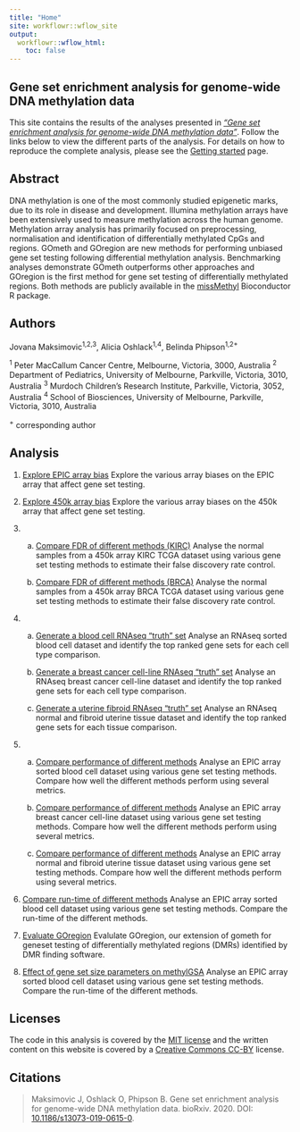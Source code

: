```yaml
---
title: "Home"
site: workflowr::wflow_site
output:
  workflowr::wflow_html:
    toc: false
---
```


Gene set enrichment analysis for genome-wide DNA methylation data
-----------------------------------------------------------------
This site contains the results of the analyses presented in 
[*“Gene set enrichment analysis for genome-wide DNA methylation data”*](https://www.biorxiv.org/content/10.1101/2020.08.24.265702v1). 
Follow the links below to view the different parts of the analysis. For details
on how to reproduce the complete analysis, please see the 
[Getting started](gettingStarted.html) page.


Abstract
--------
DNA methylation is one of the most commonly studied epigenetic marks, due to its role in disease and development. Illumina methylation arrays have been extensively used to measure methylation across the human genome. Methylation array analysis has primarily focused on preprocessing, normalisation and identification of differentially methylated CpGs and regions. GOmeth and GOregion are new methods for performing unbiased gene set testing following differential methylation analysis. Benchmarking analyses demonstrate GOmeth outperforms other approaches and GOregion is the first method for gene set testing of differentially methylated regions. Both methods are publicly available in the [missMethyl](https://www.bioconductor.org/packages/release/bioc/html/missMethyl.html) Bioconductor R package.


Authors
-------
Jovana Maksimovic^1,2,3^, Alicia Oshlack^1,4^, Belinda Phipson^1,2+^

^1^ Peter MacCallum Cancer Centre, Melbourne, Victoria, 3000, Australia
^2^ Department of Pediatrics, University of Melbourne, Parkville, Victoria, 
    3010, Australia
^3^ Murdoch Children’s Research Institute, Parkville, Victoria, 3052, Australia
^4^ School of Biosciences, University of Melbourne, Parkville, Victoria, 3010, 
    Australia
    
^+^ corresponding author
 
 
Analysis
--------
1. [Explore EPIC array bias](01_exploreArrayBiasEPIC.html)
   Explore the various array biases on the EPIC array that affect gene set testing.
      
2. [Explore 450k array bias](02_exploreArrayBias450.html)
   Explore the various array biases on the 450k array that affect gene set testing.

3. 
    a) [Compare FDR of different methods (KIRC)](03_fdrAnalysisKIRC.html)
    Analyse the normal samples from a 450k array KIRC TCGA dataset using 
    various gene set testing methods to estimate their false discovery rate control.

    b) [Compare FDR of different methods (BRCA)](03_fdrAnalysisBRCA.html)
    Analyse the normal samples from a 450k array BRCA TCGA dataset using 
    various gene set testing methods to estimate their false discovery rate control.
         
4.
    a) [Generate a blood cell RNAseq "truth" set](04_expressionGenesets.html)
    Analyse an RNAseq sorted blood cell dataset and identify the top ranked 
    gene sets for each cell type comparison.

    b) [Generate a breast cancer cell-line RNAseq "truth" set](04_expressionGenesetsCellLines.html)
    Analyse an RNAseq breast cancer cell-line dataset and identify the top ranked 
    gene sets for each cell type comparison.
    
    c) [Generate a uterine fibroid RNAseq "truth" set](04_expressionGenesetsFibroid.html)
    Analyse an RNAseq normal and fibroid uterine tissue dataset and identify the top ranked 
    gene sets for each tissue comparison.
         
5.
    a) [Compare performance of different methods](05_compareMethods.html)
    Analyse an EPIC array sorted blood cell dataset using various gene set 
    testing methods. Compare how well the different methods perform using several 
    metrics.

    b) [Compare performance of different methods](05_compareMethodsCellLines.html)
    Analyse an EPIC array breast cancer cell-line dataset using various gene set 
    testing methods. Compare how well the different methods perform using several 
    metrics.
         
    c) [Compare performance of different methods](05_compareMethodsFibroid.html)
    Analyse an EPIC array normal and fibroid uterine tissue dataset using various gene set 
    testing methods. Compare how well the different methods perform using several 
    metrics.
         
6. [Compare run-time of different methods](06_runTimeComparison.html)
   Analyse an EPIC array sorted blood cell dataset using various gene set 
   testing methods. Compare the run-time of the different methods.
      
7. [Evaluate GOregion](07_regionAnalysis.html)
   Evalulate GOregion, our extension of gometh for geneset testing of 
   differentially methylated regions (DMRs) identified by DMR finding software.

8. [Effect of gene set size parameters on methylGSA](methylGSAParamSweep.html)
   Analyse an EPIC array sorted blood cell dataset using various gene set 
   testing methods. Compare the run-time of the different methods.
      

Licenses
--------
The code in this analysis is covered by the [MIT license][mit] and the written
content on this website is covered by a [Creative Commons CC-BY][cc] license.


Citations
---------
> Maksimovic J, Oshlack O, Phipson B. Gene set enrichment analysis for 
> genome-wide DNA methylation data. bioRxiv. 2020. 
> DOI: [10.1186/s13073-019-0615-0][pp].

[mit]: https://choosealicense.com/licenses/mit/ "MIT License"
[cc]: https://creativecommons.org/licenses/by/4.0/ "CC-BY License"
[pp]: https://www.biorxiv.org/content/10.1101/2020.08.24.265702v1 "Pre-print"
